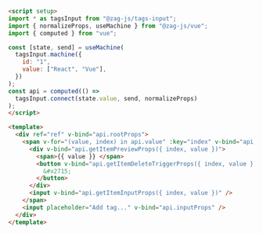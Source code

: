 ```md
<script setup>
import * as tagsInput from "@zag-js/tags-input";
import { normalizeProps, useMachine } from "@zag-js/vue";
import { computed } from "vue";

const [state, send] = useMachine(
  tagsInput.machine({
    id: "1",
    value: ["React", "Vue"],
  })
);
const api = computed(() =>
  tagsInput.connect(state.value, send, normalizeProps)
);
</script>

<template>
  <div ref="ref" v-bind="api.rootProps">
    <span v-for="(value, index) in api.value" :key="index" v-bind="api.getItemProps({ index, value })">
      <div v-bind="api.getItemPreviewProps({ index, value })">
        <span>{{ value }} </span>
        <button v-bind="api.getItemDeleteTriggerProps({ index, value })">
          &#x2715;
        </button>
      </div>
      <input v-bind="api.getItemInputProps({ index, value })" />
    </span>
    <input placeholder="Add tag..." v-bind="api.inputProps" />
  </div>
</template>
```
